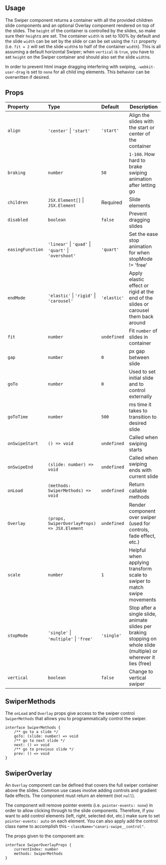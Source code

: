 ## Usage

The Swiper component returns a container with all the provided children slide components and an optional Overlay component rendered on top of the slides. The `height` of the container is controlled by the slides, so make sure their `height`s are set. The container `width` is set to 100% by default and the slide `width` can be set by the slide or can be set using the `fit` property (i.e. `fit = 2` will set the slide `width`s to half of the container `width`). This is all assuming a default horizontal Swiper; when `vertical` is `true`, you have to set `height` on the Swiper container and should also set the slide `width`s.

In order to prevent html image dragging interfering with swiping, `-webkit-user-drag` is set to `none` for all child img elements. This behavior can be overwritten if desired.

## Props

| Property         | Type                                                             | Default     | Description                                                                                                         |
| :--------------- | :--------------------------------------------------------------- | :---------- | ------------------------------------------------------------------------------------------------------------------- |
| `align`          | `'center'` &#124; `'start'`                                      | `'start'`   | Align the slides with the start or center of the container                                                          |
| `braking`        | `number`                                                         | `50`        | `1-100`. How hard to brake swiping animation after letting go                                                       |
| `children`       | `JSX.Element[]` &#124; `JSX.Element`                             | Required    | Slide elements                                                                                                      |
| `disabled`       | `boolean`                                                        | `false`     | Prevent dragging slides                                                                                             |
| `easingFunction` | `'linear'` &#124; `'quad'` &#124; `'quart'` &#124; `'overshoot'` | `'quart'`   | Set the ease stop animation for when stopMode != 'free'                                                             |
| `endMode`        | `'elastic'` &#124; `'rigid'` &#124; `'carousel'`                 | `'elastic'` | Apply elastic effect or rigid at the end of the slides or carousel them back around                                 |
| `fit`            | `number`                                                         | `undefined` | Fit `number` of slides in container                                                                                 |
| `gap`            | `number`                                                         | `0`         | px gap between slide                                                                                                |
| `goTo`           | `number`                                                         | `0`         | Used to set initial slide and to control externally                                                                 |
| `goToTime`       | `number`                                                         | `500`       | ms time it takes to transition to desired slide                                                                     |
| `onSwipeStart`   | `() => void   `                                                  | `undefined` | Called when swiping starts                                                                                          |
| `onSwipeEnd`     | `(slide: number) => void`                                        | `undefined` | Called when swiping ends with current slide                                                                         |
| `onLoad`         | `(methods: SwiperMethods) => void`                               | `undefined` | Return callable methods                                                                                             |
| `Overlay`        | `(props, SwiperOverlayProps) => JSX.Element`                     | `undefined` | Render component over swiper (used for controls, fade effect, etc.)                                                 |
| `scale`          | `number`                                                         | `1`         | Helpful when applying transform scale to swiper to match swipe movements                                            |
| `stopMode`       | `'single'` &#124; `'multiple'` &#124; `'free'`                   | `'single'`  | Stop after a single slide, animate slides per braking stopping on whole slide (multiple) or wherever it lies (free) |
| `vertical`       | `boolean`                                                        | `false`     | Change to vertical swiper                                                                                           |

## SwiperMethods

The `onLoad` and `Overlay` props give access to the swiper control `SwiperMethods` that allows you to programmatically control the swiper.

```
interface SwiperMethods {
	/** go to a slide */
	goTo: (slide: number) => void
	/** go to next slide */
	next: () => void
	/** go to previous slide */
	prev: () => void
}
```

## SwiperOverlay

An `Overlay` component can be defined that covers the full swiper container above the slides. Common use cases involve adding controls and gradient fade effects. The component must return an element (not `null`).

The component will remove pointer events (i.e. `pointer-events: none`) in order to allow clicking through to the slide components. Therefore, if you want to add control elements (left, right, selected dot, etc.) make sure to set `pointer-events: auto` on each element. You can also apply add the control class name to accomplish this - `className="canari-swipe__control"`.

The props given to the component are:

```
interface SwiperOverlayProps {
	currentIndex: number
	methods: SwiperMethods
}
```
